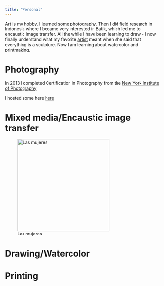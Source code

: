 ```yaml
---
title: "Personal"
---
```


Art is my hobby. I learned some photography. Then I did field research in Indonesia where I became very interested in Batik, which led me to encaustic image transfer. All the while I have been learning to draw - I now finally understand what my favorite [artist](https://johannahel.ga/cv/) meant when she said that everything is a sculpture.  Now I am learning about watercolor and printmaking.

# Photography

In 2013 I completed Certification in Photography from the [New York Institute of Photography](https://www.nyip.edu)

I hosted some here [here](https://www.flickr.com/photos/jkbirnir/albums)

# Mixed media/Encaustic image transfer

![Las mujeres](images/IMG_6341.jpeg){width=300}

# Drawing/Watercolor
# Printing
